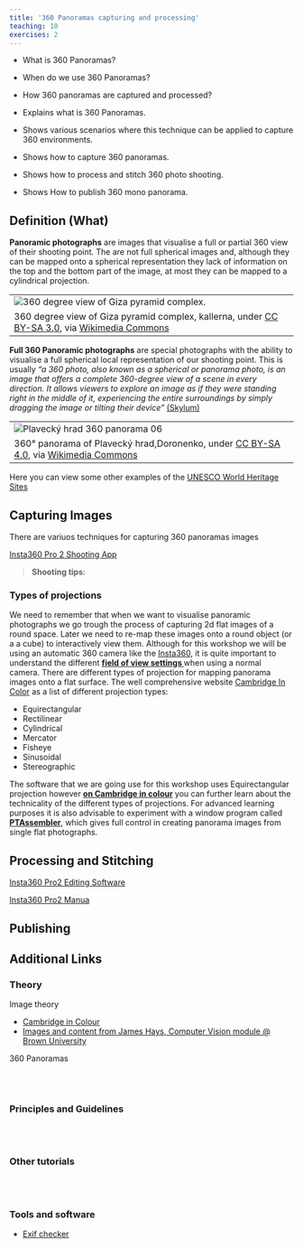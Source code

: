 ```yaml
---
title: '360 Panoramas capturing and processing'
teaching: 10
exercises: 2
---
```



:::::::::::::::::::::::::::::::::::::: questions 
- What is 360 Panoramas?

- When do we use 360 Panoramas?

- How 360 panoramas are captured and processed?


:::::::::::::::::::::::::::::::::::::::::::::::::

::::::::::::::::::::::::::::::::::::: objectives
- Explains what is 360 Panoramas.

- Shows various scenarios where this technique can be applied to capture 360 environments.

- Shows how to capture 360 panoramas.

- Shows how to process and stitch 360 photo shooting.

- Shows How to publish 360 mono panorama.

<!-- - Advantages and disadvantages for the use of this techniques.-->

::::::::::::::::::::::::::::::::::::::::::::::::

## Definition (What)

**Panoramic photographs** are images that visualise a full or partial 360 view of their shooting point. The are not full spherical images and, although they can be mapped onto a spherical representation they lack of information on the top and the bottom part of the image, at most they can be mapped to a cylindrical projection.

|   |
|---|
| ![360 degree view of Giza pyramid complex.](https://upload.wikimedia.org/wikipedia/commons/3/32/Giza_pyramid_complex_-_360.jpg) |
 360 degree view of Giza pyramid complex, kallerna, under [ CC BY-SA 3.0](https://creativecommons.org/licenses/by-sa/3.0), via [Wikimedia Commons](https://commons.wikimedia.org/wiki/File:Giza_pyramid_complex_-_360.jpg) |
 
 

**Full 360 Panoramic photographs** are special photographs with the ability to visualise  a full spherical local representation of our shooting point. This is usually *"a 360 photo, also known as a spherical or panorama photo, is an image that offers a complete 360-degree view of a scene in every direction. It allows viewers to explore an image as if they were standing right in the middle of it, experiencing the entire surroundings by simply dragging the image or tilting their device"* [(Skylum)](https://skylum.com/blog/360-degree-photography)

|   |
|---|
| ![Plavecký hrad 360 panorama  06](https://upload.wikimedia.org/wikipedia/commons/4/49/Plaveck%C3%BD_hrad_360_panorama_06.jpg) |
 360° panorama of Plavecký hrad,Doronenko, under [ CC BY-SA 4.0](https://creativecommons.org/licenses/by-sa/4.0), via [Wikimedia Commons](https://commons.wikimedia.org/wiki/File:Plaveck%C3%BD_hrad_360_panorama_06.jpg) |

Here you can view some other examples of the [UNESCO World Heritage Sites](https://www.p4panorama.com/gallery-categories/unesco-360-virtual-tours/)





## Capturing Images
There are variuos techniques for capturing 360 panoramas images

[Insta360 Pro 2 Shooting App](https://www.insta360.com/download/insta360-pro2)



> **Shooting tips:**


### Types of projections
We need to remember that when we want to visualise panoramic photographs we go trough the process of capturing 2d flat images of a round space. Later we need to re-map these images onto a round object (or a a cube) to interactively view them. Although for this workshop we will be using an automatic 360 camera like the [Insta360](https://www.insta360.com/), it is quite important to understand the different [**field of view settings **](https://www.cambridgeincolour.com/tutorials/cameras-vs-human-eye.htm#angle-of-view) when using a normal camera.
There are different types of projection for mapping panorama images onto a flat surface. The well comprehensive website [Cambridge In Color](https://www.cambridgeincolour.com/tutorials/image-projections.htm) as a list of different projection types:

- Equirectangular
- Rectilinear
- Cylindrical
- Mercator 
- Fisheye
- Sinusoidal
- Stereographic

The software that we are going use for this workshop uses Equirectangular projection however [**on Cambridge in colour**](https://www.cambridgeincolour.com/tutorials/image-projections.htm) you can further learn about the technicality of the different types of projections. For advanced learning purposes it is also advisable to experiment with a window program called [**PTAssembler**](https://www.tawbaware.com/ptasmblr.htm), which gives full control in creating panorama images from single flat photographs. 



## Processing and Stitching

[Insta360 Pro2 Editing Software](https://www.insta360.com/download/insta360-pro2)

[Insta360 Pro2 Manua](https://data.d4science.org/shub/E_ZWY4eFRLK3JxQWdxU0lDb0pBV2VsZStzM0toVG1xRTJZZUVMd1VVZExpcDJHaElpWm41d0JTMFhJaU9Id0owWA==)

## Publishing


## Additional Links


### Theory

Image theory

- [Cambridge in Colour](https://www.cambridgeincolour.com/)
-	[Images and content from James Hays, Computer Vision module @ Brown University](http://cs.brown.edu/courses/cs143/)
<!--
-	[Comparison of methods](http://www.stporter.com/wp- content/uploads/2016/04/A_Comparison_of_Methods_for_Creating_3D.pdf)
-	[Tips and Tricks](http://www.agisoft.com/support/tips-tricks/)-->

360 Panoramas

\
\

### Principles and Guidelines

\
\

### Other tutorials

\
\

### Tools and software

- [Exif checker](https://exifinfo.org/)

\
\
 
<!--

### Additional Links

-	[Images and content from James Hays, Computer Vision module @ Brown University](http://cs.brown.edu/courses/cs143/)
-	[Comparison of methods](http://www.stporter.com/wp- content/uploads/2016/04/A_Comparison_of_Methods_for_Creating_3D.pdf)
-	[Tips and Tricks](http://www.agisoft.com/support/tips-tricks/)
-	[Tips for setup](https://blog.sketchfab.com/how-to-set-up-a-successful-photogrammetry-project/)
-	[Tips for taking photos](http://www.tested.com/art/makers/460142-art-photogrammetry-how-take-your- photos/)

-->









